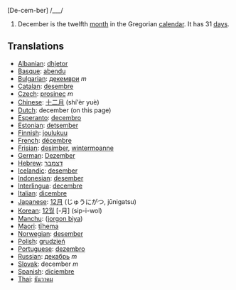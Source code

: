 [De-cem-ber] /___/

#December is the twelfth [[month]] in the Gregorian [[calendar]]. It has 31 [[day]]s.

==Translations==
*[[Albanian]]: [[dhjetor]]
*[[Basque]]: [[abendu]]
*[[Bulgarian]]: [[декември]] ''m''
*[[Catalan]]: [[desembre]]
*[[Czech]]: [[prosinec]] ''m''
*[[Chinese]]: [[十二月]] (shí'èr yuè)
*[[Dutch]]: december (on this page)
*[[Esperanto]]: [[decembro]]
*[[Estonian]]: [[detsember]]
*[[Finnish]]: [[joulukuu]]
*[[French]]: [[décembre]]
*[[Frisian]]: [[desimber]], [[wintermoanne]]
*[[German]]: [[Dezember]]
*[[Hebrew]]: [[דצמבר]]
*[[Icelandic]]: [[desember]]
*[[Indonesian]]: [[desember]]
*[[Interlingua]]: [[decembre]]
*[[Italian]]: [[dicembre]]
*[[Japanese]]: [[12月]] (じゅうにがつ, jūnigatsu)
*[[Korean]]: [[12월]] [-月] (sip-i-wol)
*[[Manchu]]: ([[jorgon biya]])
*[[Maori]]: [[tïhema]]
*[[Norwegian]]: [[desember]]
*[[Polish]]: [[grudzień]]
*[[Portuguese]]: [[dezembro]]
*[[Russian]]: [[декабрь]] ''m''
*[[Slovak]]: december ''m''
*[[Spanish]]: [[diciembre]]
*[[Thai]]: [[ธันวาคม]]